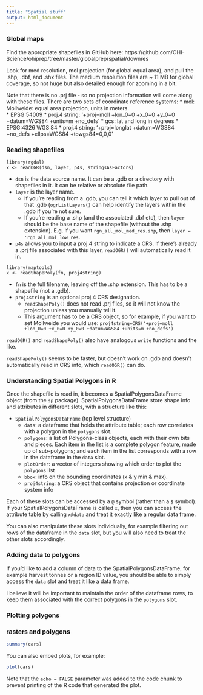 ```yaml
---
title: "Spatial stuff"
output: html_document
---
```


### Global maps

Find the appropriate shapefiles in GitHub here: https://github.com/OHI-Science/ohiprep/tree/master/globalprep/spatial/downres

Look for med resolution, mol projection (for global equal area), and pull the .shp, .dbf, and .shx files.  The medium resolution files are ~ 11 MB for global coverage, so not huge but also detailed enough for zooming in a bit.

Note that there is no .prj file - so no projection information will come along with these files.  There are two sets of coordinate reference systems:
* mol: Mollweide: equal area projection, units in meters.  
    * EPSG:54009
    * proj.4 string: '+proj=moll +lon_0=0 +x_0=0 +y_0=0 +datum=WGS84 +units=m +no_defs'
* gcs: lat and long in degrees
    * EPSG:4326 WGS 84
    * proj.4 string: '+proj=longlat +datum=WGS84 +no_defs +ellps=WGS84 +towgs84=0,0,0'

### Reading shapefiles

```
library(rgdal)
x <- readOGR(dsn, layer, p4s, stringsAsFactors)
```
* `dsn` is the data source name.  It can be a .gdb or a directory with shapefiles in it.  It can be relative or absolute file path.
* `layer` is the layer name.  
    * If you're reading from a .gdb, you can tell it which layer to pull out of that .gdb (`ogrListLayers()` can help identify the layers within the .gdb if you're not sure.
    * If you're reading a .shp (and the associated .dbf etc), then `layer` should be the base name of the shapefile (without the .shp extension).  E.g. if you want `rgn_all_mol_med_res.shp`, then `layer = 'rgn_all_mol_low_res`.
* `p4s` allows you to input a proj.4 string to indicate a CRS.  If there's already a .prj file associated with this layer, `readOGR()` will automatically read it in.

```
library(maptools)
x <- readShapePoly(fn, proj4string)
```
* `fn` is the full filename, leaving off the .shp extension.  This has to be a shapefile (not a .gdb).
* `proj4string` is an optional proj.4 CRS designation.  
    * `readShapePoly()` does not read .prj files, so it will not know the projection unless you manually tell it.  
    * This argument has to be a CRS object, so for example, if you want to set Mollweide you would use: `proj4string=CRS('+proj=moll +lon_0=0 +x_0=0 +y_0=0 +datum=WGS84 +units=m +no_defs')`
    
`readOGR()` and `readShapePoly()` also have analogous `write` functions and the like.

`readShapePoly()` seems to be faster, but doesn't work on .gdb and doesn't automatically read in CRS info, which `readOGR()` can do.

### Understanding Spatial Polygons in R

Once the shapefile is read in, it becomes a SpatialPolygonsDataFrame object (from the `sp` package).  SpatialPolygonsDataFrame store shape info and attributes in different slots, with a structure like this:

* `SpatialPolygonsDataFrame` (top level structure)
    * `data`: a dataframe that holds the attribute table; each row correlates with a polygon in the `polygons` slot.
    * `polygons`: a list of Polygons-class objects, each with their own bits and pieces.  Each item in the list is a complete polygon feature, made up of sub-polygons; and each item in the list corresponds with a row in the dataframe in the `data` slot.
    * `plotOrder`: a vector of integers showing which order to plot the `polygons` list
    * `bbox`: info on the bounding coordinates (x & y min & max).
    * `proj4string`: a CRS object that contains projection or coordinate system info
    
Each of these slots can be accessed by a `@` symbol (rather than a `$` symbol).  If your SpatialPolygonsDataFrame is called `x`, then you can access the attribute table by calling `x@data` and treat it exactly like a regular data frame.

You can also manipulate these slots individually, for example filtering out rows of the dataframe in the `data` slot, but you will also need to treat the other slots accordingly.

### Adding data to polygons

If you'd like to add a column of data to the SpatialPolygonsDataFrame, for example harvest tonnes or a region ID value, you should be able to simply access the `data` slot and treat it like a data frame.

I believe it will be important to maintain the order of the dataframe rows, to keep them associated with the correct polygons in the `polygons` slot.

### Plotting polygons

### rasters and polygons


```r
summary(cars)
```

You can also embed plots, for example:

```r
plot(cars)
```

Note that the `echo = FALSE` parameter was added to the code chunk to prevent printing of the R code that generated the plot.
